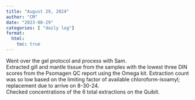 ```yaml
---
title: "August 29, 2024"
author: "CM"
date: "2023-08-29"
categories: [ "daily log"]
format:
  html:
    toc: true
---
```


Went over the gel protocol and process with Sam.\
Extracted gill and mantle tissue from the samples with the lowest three DIN scores from the Psomagen QC report using the Omega kit. Extraction count was so low based on the limiting factor of available chloroform-isoamyl; replacement due to arrive on 8-30-24.\
Checked concentrations of the 6 total extractions on the Quibit.

